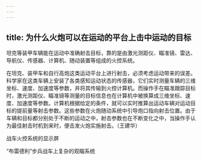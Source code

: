 ```yaml
---
---
---
```

title: 为什么火炮可以在运动的平台上击中运动的目标
---




坦克等装甲车辆能在运动中准确射击目标，靠的是由激光测距仪、瞄准镜、雷达、导航仪、传感器、计算机、随动装置等组成的火控系统。

在坦克、装甲车和自行高炮这类运动平台上进行射击，必须考虑运动带来的误差。科学家在这类车辆上安装了各类感知运动状态的传感器，它们实时测量车辆的三维坐标、速度、加速度等参数，并将其传输到火控计算机。而操作手在瞄准跟踪目标时，激光测距仪、瞄准镜等测量的目标信息也在计算机中被换算成三维坐标、速度、加速度等参数。计算机根据给定的条件，就可以实时推算出运动车辆对运动目标的提前量等射击参数。这些参数在火炮随动系统中引导炮口指向射击位置。由于车辆和目标都分别处于不断的运动之中，射击参数也在不断变化之中，当操作手认为最佳射击时机到来时，便击发火炮实施射击。（王建华）

战车火控系统的显示屏



“布雷德利”步兵战车上复杂的观瞄系统